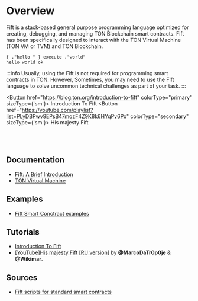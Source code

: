 
# Overview

Fift is a stack-based general purpose programming language optimized for creating, debugging, and managing TON Blockchain smart contracts.
Fift has been specifically designed to interact with the TON Virtual Machine (TON VM or TVM) and TON Blockchain.

```fift
{ ."hello " } execute ."world"
hello world ok
```


:::info
Usually, using the Fift is not required for programming smart contracts in TON. However, Sometimes, you may need to use the Fift language to solve uncommon technical challenges as part of your task.
:::

<Button href="https://blog.ton.org/introduction-to-fift"
colorType="primary" sizeType={'sm'}>
Introduction To Fift
</Button> <Button href="https://youtube.com/playlist?list=PLyDBPwv9EPsB47mqzF4Z9K8k6HYqPv6Px"
          colorType="secondary" sizeType={'sm'}>
    His majesty Fift
</Button>
<br></br><br></br>


## Documentation

* [Fift: A Brief Introduction](https://ton.org/fiftbase.pdf)
* [TON Virtual Machine](https://docs.ton.org/tvm.pdf)

## Examples

* [Fift Smart Conctract examples](/develop/smart-contracts/examples#fift-smart-contracts)

## Tutorials

* [Introduction To Fift](https://blog.ton.org/introduction-to-fift)
* [[YouTube]His majesty Fift](https://www.youtube.com/watch?v=HVsveTmVowc&list=PLtUBO1QNEKwttRsAs9eacL2oCMOhWaOZs) [[RU version](https://www.youtube.com/playlist?list=PLyDBPwv9EPsCYG-hR4N5FRTKUkfM8POgh)] by **@MarcoDaTr0p0je** & **@Wikimar**.

## Sources

* [Fift scripts for standard smart contracts](https://github.com/ton-blockchain/ton/tree/master/crypto/smartcont)


